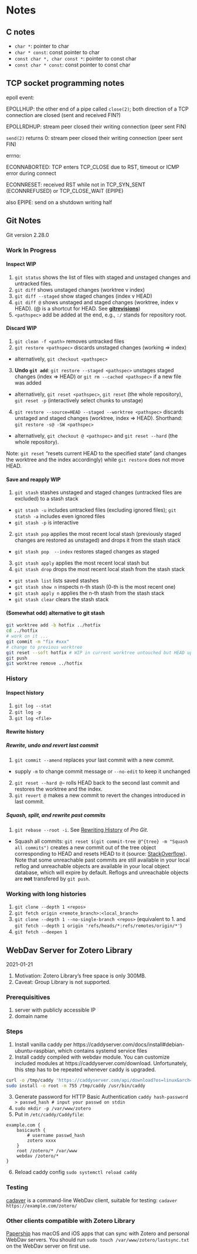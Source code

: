 # Notes

## C notes

- `char *`: pointer to char
- `char * const`: const pointer to char
- `const char *, char const *`: pointer to const char
- `const char * const`: const pointer to const char

## TCP socket programming notes

epoll event:

EPOLLHUP: the other end of a pipe called `close(2)`; both direction of a TCP connection are closed (sent and received FIN?)

EPOLLRDHUP: stream peer closed their writing connection (peer sent FIN)

`send(2)` returns 0: stream peer closed their writing connection (peer sent FIN)

errno:

ECONNABORTED: TCP enters TCP_CLOSE due to RST, timeout or ICMP error during connect

ECONNRESET: received RST while not in TCP_SYN_SENT (ECONNREFUSED) or TCP_CLOSE_WAIT (EPIPE)

also EPIPE: send on a shutdown writing half

## Git Notes

Git version 2.28.0

### Work In Progress

#### Inspect WIP

1. `git status` shows the list of files with staged and unstaged changes and untracked files.
2. `git diff` shows unstaged changes (worktree v index)
3. `git diff --staged` show staged changes (index v HEAD)
4. `git diff @` shows unstaged and staged changes (worktree, index v HEAD). (@ is a shortcut for HEAD. See **[gitrevisions](https://www.git-scm.com/docs/gitrevisions)**)
5. `<pathspec>` add be added at the end, e.g., `:/` stands for repository root.

#### Discard WIP

1. `git clean -f <path>` removes untracked files
2. `git restore <pathspec>` discards unstaged changes (working => index)
  - alternatively, `git checkout <pathspec>`
3. **Undo `git add`**: `git restore --staged <pathspec>` unstages staged changes (index => HEAD) or `git rm --cached <pathspec>` if a new file was added
  - alternatively, `git reset <pathspec>`, `git reset` (the whole repository), `git reset -p` (interactively select chunks to unstage)
4. `git restore --source=HEAD --staged --worktree <pathspec>` discards unstaged and staged changes (worktree, index => HEAD). Shorthand: `git restore -s@ -SW <pathspec>`
  - alternatively, `git checkout @ <pathspec>` and `git reset --hard` (the whole repository).

Note: `git reset` "resets current HEAD to the specified state" (and changes the worktree and the index accordingly) while `git restore` does not move HEAD.

#### Save and reapply WIP

1. `git stash` stashes unstaged and staged changes (untracked files are excluded) to a stash stack
  - `git stash -u` includes untracked files (excluding ignored files); `git statsh -a` includes even ignored files
  - `git stash -p` is interactive
2. `git stash pop` applies the most recent local stash (previously staged changes are restored as unstaged) and drops it from the stash stack
  - `git stash pop  --index` restores staged changes as staged
3. `git stash apply` applies the most recent local stash but
4. `git stash drop` drops the most recent local stash from the stash stack
  - `git stash list` lists saved stashes
  - `git stash show n` inspects n-th stash (0-th is the most recent one)
  - `git stash apply n` applies the n-th stash from the stash stack
  - `git stash clear` clears the stash stack

#### (Somewhat odd) alternative to git stash

```bash
git worktree add -b hotfix ../hotfix
cd ../hotfix
# work on it ...
git commit -m "fix #xxx"
# change to previous worktree
git reset --soft hotfix # WIP in current worktree untouched but HEAD updated
git push
git worktree remove ../hotfix
```

### History

#### Inspect history

1. `git log --stat`
2. `git log -p`
3. `git log <file>`

#### Rewrite history

##### Rewrite, undo and revert last commit

1. `git commit --amend` replaces your last commit with a new commit.
  - supply `-m` to change commit message or `--no-edit` to keep it unchanged
2. `git reset --hard @~` rolls HEAD back to the second last commit and restores the worktree and the index.
3. `git revert @` makes a new commit to revert the changes introduced in last commit.

##### Squash, split, and rewrite past commits

1. `git rebase --root -i`. See [Rewriting History](https://git-scm.com/book/en/v2/Git-Tools-Rewriting-History#_changing_multiple) of *Pro Git*.
  - Squash all commits: `git reset $(git commit-tree @^{tree} -m "Squash all commits")` creates a new commit out of the tree object corresponding to HEAD and resets HEAD to it (source: [StackOverflow](https://stackoverflow.com/questions/1657017/how-to-squash-all-git-commits-into-one)). Note that some unreachable past commits are still available in your local reflog and unreachable objects are available in your local object database, which will expire by default. Reflogs and unreachable objects are **not** transfered by `git push`.

### Working with long histories

1. `git clone --depth 1 <repos>`
2. `git fetch origin <remote_branch>:<local_branch>`
3. `git clone --depth 1 --no-single-branch <repos>` (equivalent to 1. and `git fetch --depth 1 origin 'refs/heads/*:refs/remotes/origin/*'
`)
3. `git fetch --deepen 1`

## WebDav Server for Zotero Library

2021-01-21

1. Motivation: Zotero Library's free space is only 300MB.
2. Caveat: Group Library is not supported.

### Prerequisitives

1. server with publicly accessible IP
2. domain name

### Steps

1. Install vanilla caddy per https://caddyserver.com/docs/install#debian-ubuntu-raspbian, which contains systemd service files
2. Install caddy compiled with webdav module. You can customize included modules at https://caddyserver.com/download. Unfortunately, this step has to be repeated whenever caddy is upgraded.

```bash
curl -o /tmp/caddy 'https://caddyserver.com/api/download?os=linux&arch=amd64&p=github.com%2Fmholt%2Fcaddy-webdav'
sudo install -o root -m 755 /tmp/caddy /usr/bin/caddy
```

3. Generate password for HTTP Basic Authentication `caddy hash-password > passwd_hash # input your passwd on stdin`
4. `sudo mkdir -p /var/www/zotero`
5. Put in `/etc/caddy/Caddyfile`:

```
example.com {
    basicauth {
        # username passwd_hash
        zotero xxxx
    }
    root /zotero/* /var/www
    webdav /zotero/*
}
```

6. Reload caddy config `sudo systemctl reload caddy`

### Testing

[cadaver](https://directory.fsf.org/wiki/Cadaver) is a command-line WebDav client, suitable for testing: `cadaver https://example.com/zotero/`

### Other clients compatible with Zotero Library

[Papership](https://www.papershipapp.com) has macOS and iOS apps that can sync with Zotero and personal WebDav servers. You should run `sudo touch /var/www/zotero/lastsync.txt` on the WebDav server on first use.
